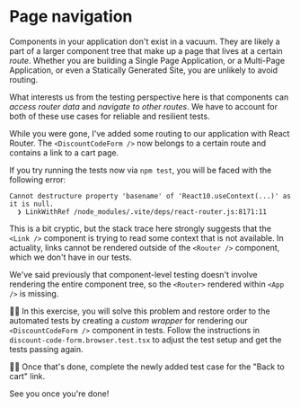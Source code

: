 # Page navigation

Components in your application don't exist in a vacuum. They are likely a part of a larger component tree that make up a page that lives at a certain _route_. Whether you are building a Single Page Application, or a Multi-Page Application, or even a Statically Generated Site, you are unlikely to avoid routing.

What interests us from the testing perspective here is that components can _access router data_ and _navigate to other routes_. We have to account for both of these use cases for reliable and resilient tests.

While you were gone, I've added some routing to our application with React Router. The `<DiscountCodeForm />` now belongs to a certain route and contains a link to a cart page.

If you try running the tests now via `npm test`, you will be faced with the following error:

```
Cannot destructure property 'basename' of 'React10.useContext(...)' as it is null.
  ❯ LinkWithRef /node_modules/.vite/deps/react-router.js:8171:11
```

This is a bit cryptic, but the stack trace here strongly suggests that the `<Link />` component is trying to read some context that is not available. In actuality, links cannot be rendered outside of the `<Router />` component, which we don't have in our tests.

We've said previously that component-level testing doesn't involve rendering the entire component tree, so the `<Router>` rendered within `<App />` is missing.

👨‍💼 In this exercise, you will solve this problem and restore order to the automated tests by creating a _custom wrapper_ for rendering our `<DiscountCodeForm />` component in tests. Follow the instructions in <InlineFile file="./src/discount-code-form.browser.test.tsx">`discount-code-form.browser.test.tsx`</InlineFile> to adjust the test setup and get the tests passing again.

👨‍💼 Once that's done, complete the newly added test case for the "Back to cart" link.

See you once you're done!
